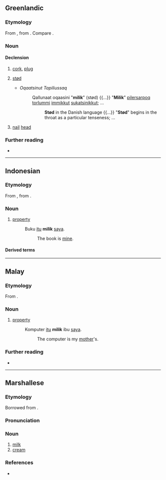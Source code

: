 ==Greenlandic==

===Etymology===
From {{inh|kl|esx-inu-pro|*mǝl-ǝɣ-|t=plug, stopper, close up, cover}}, from {{der|kl|esx-esk-pro|*mǝɫǝ-|t=plug}}. Compare {{m|kl|milippoq|t=stop, close up}}.

===Noun===
{{head|kl|noun|plural|milingit|and|milit}}


====Declension====
{{kl-decl|milik|miliup|milimmut|milimmit|milikkut|milimmi|milimmik|milittut|milingit|milingit|milinnut|milinnit|militsigut|milinni|milinnik|milittut|}}


# [[cork]], [[plug]]
# {{lb|kl|phonetics}} [[stød]]
#* ''Oqaatsinut Tapiliussaq''
#*: Qallunaat oqaasini "'''milik'''" (stød) {{...}} "'''Milik'''" [[pilerpoq|piler]][[-tar|sar]]poq [[torluk|torlum]]mi [[immikkut]] [[sukatsivoq|sukatsi]][[-neq|nik]]kut; ...
#*:: '''Stød''' in the Danish language {{...}} "'''Stød'''" begins in the throat as a particular tenseness; ...
# [[nail]] [[head]]

===Further reading===
* {{R:DAKA}}

----

==Indonesian==

===Etymology===
From {{inh|id|ms|milik}}, from {{der|id|ar|مِلْك}}.

===Noun===
{{id-noun}}

# [[property]]
#: Buku [[itu]] '''milik''' [[saya]].
#:: The book is [[mine]].

====Derived terms====
{{der3|id
|dimiliki
|memiliki
|pemilik
|pemilikan
}}

----

==Malay==

===Etymology===
From {{der|ms|ar|مِلْك}}.

===Noun===
{{ms-noun}}

# [[property]]
#: Komputer [[itu]] '''milik''' ibu [[saya]].
#:: The computer is my [[mother]]'s.

===Further reading===
* {{R:PRPM}}

----

==Marshallese==

===Etymology===
Borrowed from {{bor|mh|en|milk}}.

===Pronunciation===
{{mh-ipa-rows|milik}}

===Noun===
{{mh-head|noun}}

# [[milk]]
# [[cream]]

===References===
* {{meod-ref|MED2M.htm#milik}}
{{topics|mh|Milk}}